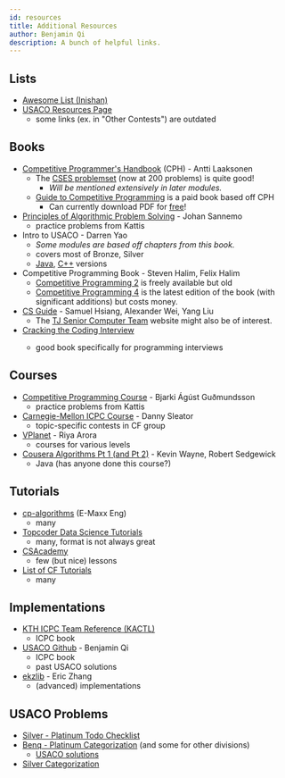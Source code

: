```yaml
---
id: resources
title: Additional Resources
author: Benjamin Qi
description: A bunch of helpful links.
---
```


## Lists

  - [Awesome List (Inishan)](http://codeforces.com/blog/entry/23054)
  - [USACO Resources Page](http://www.usaco.org/index.php?page=resources)
    - some links (ex. in "Other Contests") are outdated

## Books

  - [Competitive Programmer's Handbook](https://cses.fi/book/book.pdf) (CPH) - Antti Laaksonen
    - The [CSES problemset](https://cses.fi/problemset/) (now at 200 problems) is quite good!
      - *Will be mentioned extensively in later modules.*
    - [Guide to Competitive Programming](https://www.amazon.com/Guide-Competitive-Programming-Algorithms-Undergraduate/dp/3319725467) is a paid book based off CPH
      - Can currently download PDF for [free](https://link.springer.com/book/10.1007/978-3-319-72547-5)!
  - [Principles of Algorithmic Problem Solving](http://www.csc.kth.se/~jsannemo/slask/main.pdf) - Johan Sannemo
    - practice problems from Kattis
  - Intro to USACO - Darren Yao 
    - *Some modules are based off chapters from this book.*
    - covers most of Bronze, Silver
    - [Java](http://darrenyao.com/usacobook/java.pdf), [C++](http://darrenyao.com/usacobook/cpp.pdf) versions
  - Competitive Programming Book - Steven Halim, Felix Halim
    - [Competitive Programming 2](https://www.comp.nus.edu.sg/~stevenha/myteaching/competitive_programming/cp2.pdf) is freely available but old
    - [Competitive Programming 4](https://cpbook.net/) is the latest edition of the book (with significant additions) but costs money.
  - [CS Guide](https://github.com/alwayswimmin/cs_guide) - Samuel Hsiang, Alexander Wei, Yang Liu
    - The [TJ Senior Computer Team](https://activities.tjhsst.edu/sct/) website might also be of interest.
  - [Cracking the Coding Interview](http://www.crackingthecodinginterview.com/)
    - good book specifically for programming interviews

      <!-- - some more from TJHSST: -->
      <!-- - [TJIOI](https://github.com/tjsct/tjioi-study-guide) (just basics) -->

## Courses

  - [Competitive Programming Course](https://github.com/SuprDewd/T-414-AFLV) - Bjarki Ágúst Guðmundsson
    - practice problems from Kattis
  - [Carnegie-Mellon ICPC Course](https://contest.cs.cmu.edu/295/f17/) - Danny Sleator
    - topic-specific contests in CF group
  - [VPlanet](https://www.vplanetcoding.com/courses) - Riya Arora
    - courses for various levels
  - [Cousera Algorithms Pt 1 (and Pt 2)](https://www.coursera.org/learn/algorithms-part1) - Kevin Wayne, Robert Sedgewick
    - Java (has anyone done this course?)

## Tutorials

  - [cp-algorithms](https://cp-algorithms.com/) (E-Maxx Eng)
    - many
  - [Topcoder Data Science Tutorials](http://www.topcoder.com/community/data-science/data-science-tutorials/)
    - many, format is not always great
  - [CSAcademy](https://csacademy.com/lessons/)
    - few (but nice) lessons
  - [List of CF Tutorials](http://codeforces.com/blog/entry/57282)
    - many

## Implementations

  - [KTH ICPC Team Reference (KACTL)](https://github.com/kth-competitive-programming/kactl)
    - ICPC book
  - [USACO Github](https://github.com/bqi343/USACO) - Benjamin Qi
    - ICPC book
    - past USACO solutions
  - [ekzlib](http://ekzlib.herokuapp.com) - Eric Zhang
    - (advanced) implementations

## USACO Problems

  - [Silver - Platinum Todo Checklist](https://darren-yao.gitbook.io/darren-s-blog/usaco-faq#what-should-i-use-to-keep-track-of-which-usaco-problems-ive-done)
  - [Benq - Platinum Categorization](https://github.com/bqi343/USACO/blob/master/Contests/USACO%20Links/Division-Specific/Platinum.md) (and some for other divisions)
    - [USACO solutions](https://github.com/bqi343/USACO/tree/master/Contests/USACO%20Solutions)
  - [Silver Categorization](https://docs.google.com/document/d/1ba2jr2PFrtxHuGfvdjYVKX-8VzkQAdhpiMLlpXxiAOM/edit)